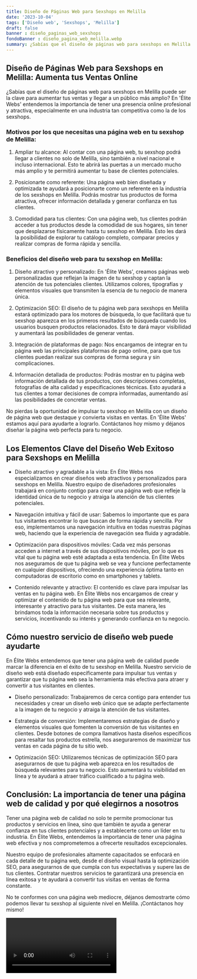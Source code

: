 ```yaml
---
title: Diseño de Páginas Web para Sexshops en Melilla
date: '2023-10-04'
tags: ['Diseño web', 'Sexshops', 'Melilla']
draft: false
banner : diseño_paginas_web_sexshops
fondoBanner : diseño_pagina_web_melilla.webp
summary: ¿Sabías que el diseño de páginas web para sexshops en Melilla puede ser la clave para aumentar tus ventas y llegar a un público más amplio? En 'Élite Webs' entendemos la importancia de tener una presencia online profesional y atractiva, especialmente en una industria tan competitiva como la de los sexshops. 
---
```


## Diseño de Páginas Web para Sexshops en Melilla: Aumenta tus Ventas Online

¿Sabías que el diseño de páginas web para sexshops en Melilla puede ser la clave para aumentar tus ventas y llegar a un público más amplio? En 'Élite Webs' entendemos la importancia de tener una presencia online profesional y atractiva, especialmente en una industria tan competitiva como la de los sexshops. 

### Motivos por los que necesitas una página web en tu sexshop de Melilla:

1. Ampliar tu alcance: Al contar con una página web, tu sexshop podrá llegar a clientes no solo de Melilla, sino también a nivel nacional e incluso internacional. Esto te abrirá las puertas a un mercado mucho más amplio y te permitirá aumentar tu base de clientes potenciales.

2. Posicionarte como referente: Una página web bien diseñada y optimizada te ayudará a posicionarte como un referente en la industria de los sexshops en Melilla. Podrás mostrar tus productos de forma atractiva, ofrecer información detallada y generar confianza en tus clientes.

3. Comodidad para tus clientes: Con una página web, tus clientes podrán acceder a tus productos desde la comodidad de sus hogares, sin tener que desplazarse físicamente hasta tu sexshop en Melilla. Esto les dará la posibilidad de explorar tu catálogo completo, comparar precios y realizar compras de forma rápida y sencilla.

### Beneficios del diseño web para tu sexshop en Melilla:

1. Diseño atractivo y personalizado: En 'Élite Webs', creamos páginas web personalizadas que reflejan la imagen de tu sexshop y captan la atención de tus potenciales clientes. Utilizamos colores, tipografías y elementos visuales que transmiten la esencia de tu negocio de manera única.

2. Optimización SEO: El diseño de tu página web para sexshops en Melilla estará optimizado para los motores de búsqueda, lo que facilitará que tu sexshop aparezca en los primeros resultados de búsqueda cuando los usuarios busquen productos relacionados. Esto te dará mayor visibilidad y aumentará las posibilidades de generar ventas.

3. Integración de plataformas de pago: Nos encargamos de integrar en tu página web las principales plataformas de pago online, para que tus clientes puedan realizar sus compras de forma segura y sin complicaciones.

4. Información detallada de productos: Podrás mostrar en tu página web información detallada de tus productos, con descripciones completas, fotografías de alta calidad y especificaciones técnicas. Esto ayudará a tus clientes a tomar decisiones de compra informadas, aumentando así las posibilidades de concretar ventas.

No pierdas la oportunidad de impulsar tu sexshop en Melilla con un diseño de página web que destaque y convierta visitas en ventas. En 'Élite Webs' estamos aquí para ayudarte a lograrlo. Contáctanos hoy mismo y déjanos diseñar la página web perfecta para tu negocio.

<GifSeo />

<Cta />

## Los Elementos Clave del Diseño Web Exitoso para Sexshops en Melilla

- Diseño atractivo y agradable a la vista: En Élite Webs nos especializamos en crear diseños web atractivos y personalizados para sexshops en Melilla. Nuestro equipo de diseñadores profesionales trabajará en conjunto contigo para crear una página web que refleje la identidad única de tu negocio y atraiga la atención de tus clientes potenciales.

- Navegación intuitiva y fácil de usar: Sabemos lo importante que es para tus visitantes encontrar lo que buscan de forma rápida y sencilla. Por eso, implementamos una navegación intuitiva en todas nuestras páginas web, haciendo que la experiencia de navegación sea fluida y agradable.

- Optimización para dispositivos móviles: Cada vez más personas acceden a internet a través de sus dispositivos móviles, por lo que es vital que tu página web esté adaptada a esta tendencia. En Élite Webs nos aseguramos de que tu página web se vea y funcione perfectamente en cualquier dispositivos, ofreciendo una experiencia óptima tanto en computadoras de escritorio como en smartphones y tablets.

- Contenido relevante y atractivo: El contenido es clave para impulsar las ventas en tu página web. En Élite Webs nos encargamos de crear y optimizar el contenido de tu página web para que sea relevante, interesante y atractivo para tus visitantes. De esta manera, les brindamos toda la información necesaria sobre tus productos y servicios, incentivando su interés y generando confianza en tu negocio.

## Cómo nuestro servicio de diseño web puede ayudarte

En Élite Webs entendemos que tener una página web de calidad puede marcar la diferencia en el éxito de tu sexshop en Melilla. Nuestro servicio de diseño web está diseñado específicamente para impulsar tus ventas y garantizar que tu página web sea la herramienta más efectiva para atraer y convertir a tus visitantes en clientes.

- Diseño personalizado: Trabajaremos de cerca contigo para entender tus necesidades y crear un diseño web único que se adapte perfectamente a la imagen de tu negocio y atraiga la atención de tus visitantes.

- Estrategia de conversión: Implementaremos estrategias de diseño y elementos visuales que fomenten la conversión de tus visitantes en clientes. Desde botones de compra llamativos hasta diseños específicos para resaltar tus productos estrella, nos aseguraremos de maximizar tus ventas en cada página de tu sitio web.

- Optimización SEO: Utilizaremos técnicas de optimización SEO para asegurarnos de que tu página web aparezca en los resultados de búsqueda relevantes para tu negocio. Esto aumentará tu visibilidad en línea y te ayudará a atraer tráfico cualificado a tu página web.

## Conclusión: La importancia de tener una página web de calidad y por qué elegirnos a nosotros

Tener una página web de calidad no solo te permite promocionar tus productos y servicios en línea, sino que también te ayuda a generar confianza en tus clientes potenciales y a establecerte como un líder en tu industria. En Élite Webs, entendemos la importancia de tener una página web efectiva y nos comprometemos a ofrecerte resultados excepcionales.

Nuestro equipo de profesionales altamente capacitados se enfocará en cada detalle de tu página web, desde el diseño visual hasta la optimización SEO, para asegurarnos de que cumpla con tus expectativas y supere las de tus clientes. Contratar nuestros servicios te garantizará una presencia en línea exitosa y te ayudará a convertir tus visitas en ventas de forma constante.

No te conformes con una página web mediocre, déjanos demostrarte cómo podemos llevar tu sexshop al siguiente nivel en Melilla. ¡Contáctanos hoy mismo!

<Video />

<CtaBot job='Sexshops' city='Melilla'/>

<Gmaps query='Melilla+españa+maps' />